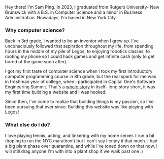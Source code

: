 Hey there! I'm Sam Ping. In 2023, I graduated from Rutgers University- New Brunswick with a B.S. in Computer Science and a minor in Business Administration. Nowadays, I'm based in New York City.

### Why computer science?

Back in 3rd grade, I wanted to be an inventor when I grew up. I've unconsciously followed that aspiration throughout my life, from spending hours in the middle of my pile of Legos, to enjoying robotics classes, to rooting my phone so I could hack games and get infinite cash (only to get bored of the game soon after).

I got my first taste of computer science when I took my first introductory computer programming course in 8th grade, but the real spark for me was in freshman year of college, when I participated in Capital One's Software Engineering Summit. That's a [whole story](https://github.com/samuel-ping/food-mood?tab=readme-ov-file#story) in itself- long story short, it was my first time building a website and I was hooked.

Since then, I've come to realize that building things is my passion, so I've been pursuing that ever since. Building this website was like playing with Legos!

### What else do I do?

I love playing tennis, acting, and tinkering with my home server. I run a bit (hoping to run the NYC marathon!) but I can't say I enjoy it that much. I had a big plant phase over quarantine, and while I've toned down on that now, I will still drag anyone I'm with into a plant shop if we walk past one :)
